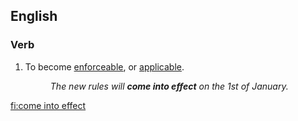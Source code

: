 ==English==

===Verb===
{{head|en|verb|head=to [[come]] [[into]] [[effect]]}}

# To become [[enforceable]], or [[applicable]].
#: ''The new rules will '''come into effect''' on the 1st of January.''

[[fi:come into effect]]